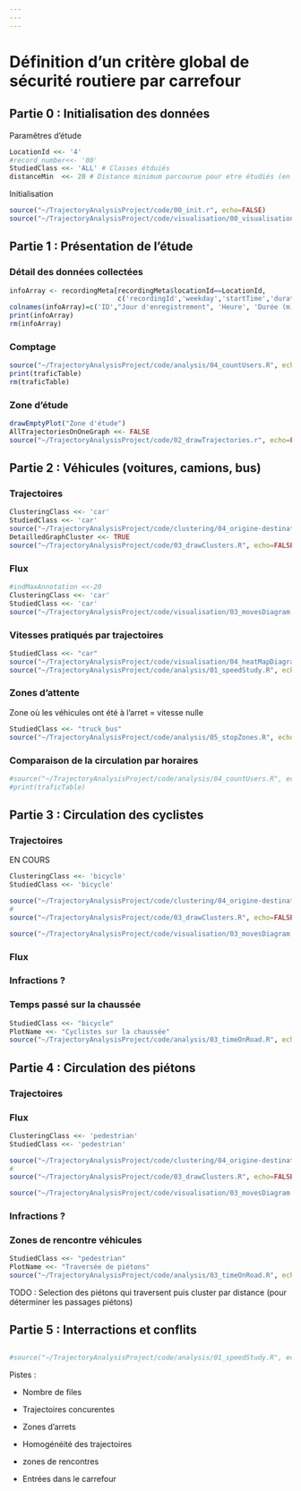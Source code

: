 ```yaml
---
---
---
```


# Définition d'un critère global de sécurité routiere par carrefour

## Partie 0 : Initialisation des données

Paramêtres d'étude

```r
LocationId <<- '4'
#record_number<<- '00'
StudiedClass <<- 'ALL' # Classes étduiés
distanceMin  <<- 20 # Distance minimum parcourue pour etre étudiés (en metres)
```

Initialisation

```r
source("~/TrajectoryAnalysisProject/code/00_init.r", echo=FALSE)
source("~/TrajectoryAnalysisProject/code/visualisation/00_visualisationInit.R", echo=FALSE)
```

## Partie 1 : Présentation de l'étude

### Détail des données collectées

```r
infoArray <- recordingMeta[recordingMeta$locationId==LocationId,
                           c('recordingId','weekday','startTime','duration(m)','numVehicles')] 
colnames(infoArray)=c('ID',"Jour d'enregistrement", 'Heure', 'Durée (m)', 'Usagers observés')
print(infoArray)
rm(infoArray)
```

### Comptage

```r
source("~/TrajectoryAnalysisProject/code/analysis/04_countUsers.R", echo=FALSE)
print(traficTable)
rm(traficTable)
```

### Zone d'étude

```r
drawEmptyPlot("Zone d'étude")
AllTrajectoriesOnOneGraph <<- FALSE
source("~/TrajectoryAnalysisProject/code/02_drawTrajectories.r", echo=FALSE)

```

## Partie 2 : Véhicules (voitures, camions, bus)

### Trajectoires

```r
ClusteringClass <<- 'car'
StudiedClass <<- 'car'
source("~/TrajectoryAnalysisProject/code/clustering/04_origine-destinationClustering.r", echo=FALSE)
DetailledGraphCluster <<- TRUE
source("~/TrajectoryAnalysisProject/code/03_drawClusters.R", echo=FALSE)
```

### Flux

```r
#indMaxAnnotation <<-20
ClusteringClass <<- 'car'
StudiedClass <<- 'car'
source("~/TrajectoryAnalysisProject/code/visualisation/03_movesDiagram.R", echo=FALSE)
```

### Vitesses pratiqués par trajectoires

```r
StudiedClass <<- "car"
source("~/TrajectoryAnalysisProject/code/visualisation/04_heatMapDiagram.R", echo=FALSE)
source("~/TrajectoryAnalysisProject/code/analysis/01_speedStudy.R", echo=FALSE)
```

### Zones d'attente

Zone où les véhicules ont été à l'arret = vitesse nulle

```r
StudiedClass <<- "truck_bus"
source("~/TrajectoryAnalysisProject/code/analysis/05_stopZones.R", echo=FALSE)
```

### Comparaison de la circulation par horaires

```r

#source("~/TrajectoryAnalysisProject/code/analysis/04_countUsers.R", echo=FALSE)
#print(traficTable)
```

## Partie 3 : Circulation des cyclistes

### Trajectoires

EN COURS

```r
ClusteringClass <<- 'bicycle'
StudiedClass <<- 'bicycle'    

source("~/TrajectoryAnalysisProject/code/clustering/04_origine-destinationClustering.r", echo=FALSE)
# 
source("~/TrajectoryAnalysisProject/code/03_drawClusters.R", echo=FALSE)

source("~/TrajectoryAnalysisProject/code/visualisation/03_movesDiagram.R", echo=FALSE)

```

### Flux

### Infractions ?

### Temps passé sur la chaussée

```r
StudiedClass <<- "bicycle"
PlotName <<- "Cyclistes sur la chaussée"
source("~/TrajectoryAnalysisProject/code/analysis/03_timeOnRoad.R", echo=FALSE)
```

## Partie 4 : Circulation des piétons

### Trajectoires

### Flux

```r
ClusteringClass <<- 'pedestrian'
StudiedClass <<- 'pedestrian'    

source("~/TrajectoryAnalysisProject/code/clustering/04_origine-destinationClustering.r", echo=FALSE)
# 
source("~/TrajectoryAnalysisProject/code/03_drawClusters.R", echo=FALSE)

source("~/TrajectoryAnalysisProject/code/visualisation/03_movesDiagram.R", echo=FALSE)
```

### Infractions ?

### Zones de rencontre véhicules

```r
StudiedClass <<- "pedestrian"
PlotName <<- "Traversée de piétons"
source("~/TrajectoryAnalysisProject/code/analysis/03_timeOnRoad.R", echo=FALSE)
```

TODO : Selection des piétons qui traversent puis cluster par distance (pour déterminer les passages piétons)

## Partie 5 : Interractions et conflits

## 

```r
#source("~/TrajectoryAnalysisProject/code/analysis/01_speedStudy.R", echo=FALSE)
```

Pistes :

-   Nombre de files

-   Trajectoires concurentes

-   Zones d'arrets

-   Homogénéité des trajectoires

-   zones de rencontres

-   Entrées dans le carrefour
